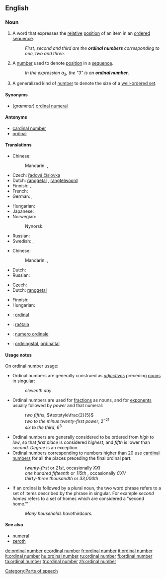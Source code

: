 ==English==
{{wikipedia}}

===Noun===
{{en-noun|sg=[[ordinal]] [[number]]}}

# {{context|grammar}} A word that expresses the [[relative]] [[position]] of an item in an [[ordered]] [[sequence]].
#: ''First, second and third are the '''ordinal numbers''' corresponding to one, two and three.''
# {{arithmetic}} A [[number]] used to denote [[position]] in a [[sequence]].
#: ''In the expression a<sub>3</sub>, the "3" is an '''ordinal number'''.''
# {{mathematics}} A generalized kind of [[number]] to denote the size of a [[well-ordered set]].

====Synonyms====
* (''grammar'') [[ordinal numeral]]

====Antonyms====
* [[cardinal number]]
* [[ordinal]]

====Translations====
{{trans-top|number used to denote relative position in a sequence}}
* Chinese:
*: Mandarin: {{t|cmn|順序數|sc=Hani}},  {{t|cmn|顺序数|tr=shùnxùshù|sc=Hani}}
* Czech: [[řadová číslovka]] {{f}}
* Dutch: [[ranggetal]] {{n}}, [[rangtelwoord]] {{n}}
* Finnish: {{t+|fi|järjestysluku}}, {{t+|fi|ordinaaliluku}}
* French: {{t|fr|nombre ordinal|m}}
* German: {{t+|de|Ordinalzahl|f}}, {{t+|de|Ordnungszahl|f}}
{{trans-mid}}
* Hungarian: {{t+|hu|sorszámnév}}
* Japanese: {{t|ja|序数詞|tr=じょすうし, josūshi}}
* Norwegian: {{t-|no|ordenstall|n}}
*: Nynorsk: {{t-|nn|rekkjetal|n|xs=Norwegian Nynorsk}}
* Russian: {{t+|ru|порядковое числительное|n|tr=porjádkovoje čislítel’noje}}
* Swedish: {{t|sv|ordningstal}},  {{t|sv|ordinaltal}}
{{trans-bottom}}

{{trans-top|A number used to denote position in a sequence}}
* Chinese:
*: Mandarin: {{t|cmn|序數|sc=Hani}},  {{t|cmn|序数|tr=xùshù|sc=Hani}}
{{trans-mid}}
* Dutch: {{t|nl|ranggetal|n}}
* Russian: {{t|ru|порядковый номер|m|tr=porjádkovyj nómer}}
{{trans-bottom}}

{{trans-top|generalized kind of number to denote the size of a well-ordered set}}
* Czech: {{t-|cs|ordinální číslo|n}}
* Dutch: [[ranggetal]] {{n}}
{{trans-mid}}
* Finnish: {{t|fi|ordinaali}}
* Hungarian: {{t-|hu|rendszám}}
{{trans-bottom}}

{{checktrans-top}}
* {{ttbc|fr}}: [[ordinal]] {{m}}
{{trans-mid}}
* {{ttbc|Icelandic}}: [[raðtala]] {{f}}
* {{ttbc|it}}: [[numero ordinale]] {{m}}
* {{ttbc|Swedish}}: [[ordningstal]], [[ordinaltal]]
{{trans-bottom}}

====Usage notes====
On ordinal number usage:
* Ordinal numbers are generally construed as ''[[adjective]]s'' preceding {{countable}} [[noun]]s in singular:
*: ''eleventh day''
* Ordinal numbers are used for [[fraction]]s as {{countable}} nouns, and for [[exponent]]s usually followed by ''power'' and that numeral:
*: ''two fifths'', <math>\textstyle\frac{2}{5}</math>
*: ''two to the minus twenty-first power'', <math>2^{-21}</math>
*: ''six to the third'', <math>6^3</math>
* Ordinal numbers are generally considered to be ordered from ''high'' to ''low'', so that ''first place'' is considered ''highest'', and ''fifth'' is lower than ''second''. ''Degree'' is an exception.
* Ordinal numbers corresponding to numbers higher than 20 use [[cardinal number]]s for all the places preceding the final ordinal part:
*: ''twenty-first'' or ''21st'', occasionally ''[[XXI]]''
*: ''one hundred fifteenth'' or ''115th'' , occasionally ''CXV''
*: ''thirty-three thousandth'' or ''33,000th''
* If an ordinal is followed by a plural noun, the two word phrase refers to a set of items described by the phrase in singular. For example ''second homes'' refers to a set of homes which are considered a "second home."''
*: ''Many households have ''third'' cars.''

====See also====
* [[numeral]]
* [[zeroth]]

[[Category:Parts of speech]]

[[de:ordinal number]]
[[et:ordinal number]]
[[fr:ordinal number]]
[[it:ordinal number]]
[[lt:ordinal number]]
[[hu:ordinal number]]
[[ru:ordinal number]]
[[fi:ordinal number]]
[[ta:ordinal number]]
[[tr:ordinal number]]
[[zh:ordinal number]]